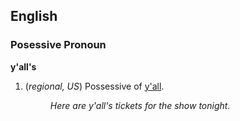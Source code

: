 ==English==

===Posessive Pronoun===
'''y'all's'''

# (''regional, US'') Possessive of [[y'all]].
#: ''Here are y'all's tickets for the show tonight.''